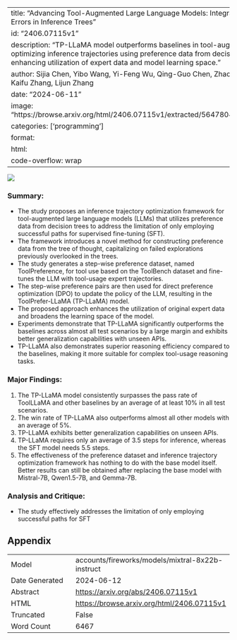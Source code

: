 
---
title: "Advancing Tool-Augmented Large Language Models: Integrating Insights from Errors in Inference Trees"
id: "2406.07115v1"
description: "TP-LLaMA model outperforms baselines in tool-augmented LLMs by optimizing inference trajectories using preference data from decision trees, enhancing utilization of expert data and model learning space."
author: Sijia Chen, Yibo Wang, Yi-Feng Wu, Qing-Guo Chen, Zhao Xu, Weihua Luo, Kaifu Zhang, Lijun Zhang
date: "2024-06-11"
image: "https://browse.arxiv.org/html/2406.07115v1/extracted/5647804/framework4.png"
categories: ['programming']
format:
  html:
    code-overflow: wrap
---

![](https://browse.arxiv.org/html/2406.07115v1/extracted/5647804/framework4.png)

### Summary:

- The study proposes an inference trajectory optimization framework for tool-augmented large language models (LLMs) that utilizes preference data from decision trees to address the limitation of only employing successful paths for supervised fine-tuning (SFT).
- The framework introduces a novel method for constructing preference data from the tree of thought, capitalizing on failed explorations previously overlooked in the trees.
- The study generates a step-wise preference dataset, named ToolPreference, for tool use based on the ToolBench dataset and fine-tunes the LLM with tool-usage expert trajectories.
- The step-wise preference pairs are then used for direct preference optimization (DPO) to update the policy of the LLM, resulting in the ToolPrefer-LLaMA (TP-LLaMA) model.
- The proposed approach enhances the utilization of original expert data and broadens the learning space of the model.
- Experiments demonstrate that TP-LLaMA significantly outperforms the baselines across almost all test scenarios by a large margin and exhibits better generalization capabilities with unseen APIs.
- TP-LLaMA also demonstrates superior reasoning efficiency compared to the baselines, making it more suitable for complex tool-usage reasoning tasks.

### Major Findings:

1. The TP-LLaMA model consistently surpasses the pass rate of ToolLLaMA and other baselines by an average of at least 10% in all test scenarios.
2. The win rate of TP-LLaMA also outperforms almost all other models with an average of 5%.
3. TP-LLaMA exhibits better generalization capabilities on unseen APIs.
4. TP-LLaMA requires only an average of 3.5 steps for inference, whereas the SFT model needs 5.5 steps.
5. The effectiveness of the preference dataset and inference trajectory optimization framework has nothing to do with the base model itself. Better results can still be obtained after replacing the base model with Mistral-7B, Qwen1.5-7B, and Gemma-7B.

### Analysis and Critique:

- The study effectively addresses the limitation of only employing successful paths for SFT

## Appendix

|          |          |
|----------|----------|
| Model     | accounts/fireworks/models/mixtral-8x22b-instruct       |
| Date Generated     | 2024-06-12       |
| Abstract | [https://arxiv.org/abs/2406.07115v1](https://arxiv.org/abs/2406.07115v1)        |
| HTML     | [https://browse.arxiv.org/html/2406.07115v1](https://browse.arxiv.org/html/2406.07115v1)       |
| Truncated       | False       |
| Word Count       | 6467       |